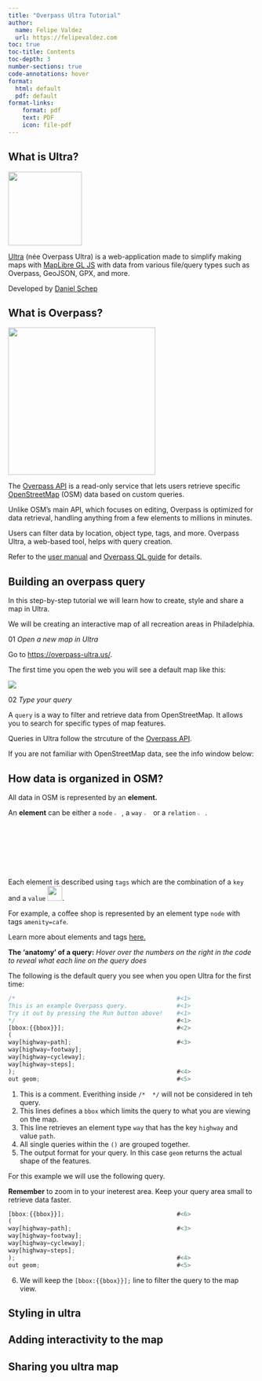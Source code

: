 ```yaml
---
title: "Overpass Ultra Tutorial"
author:
  name: Felipe Valdez
  url: https://felipevaldez.com
toc: true
toc-title: Contents
toc-depth: 3
number-sections: true
code-annotations: hover
format: 
  html: default
  pdf: default
format-links: 
    format: pdf
    text: PDF
    icon: file-pdf
---
```


## What is Ultra?

![](./images/ultra-logo.png){width=150px}

[Ultra](https://overpass-ultra.us/docs/) (née Overpass Ultra) is a web-application made to simplify making maps with [MapLibre GL JS](https://maplibre.org/maplibre-gl-js/docs/) with data from various file/query types such as Overpass, GeoJSON, GPX, and more.

Developed by [Daniel Schep](https://schep.me/)

## What is Overpass?

![](./images/overpass_logo.png){width=300px}

The [Overpass API](https://wiki.openstreetmap.org/wiki/Overpass_API) is a read-only service that lets users retrieve specific [OpenStreetMap](https://www.openstreetmap.org/) (OSM) data based on custom queries. 

Unlike OSM’s main API, which focuses on editing, Overpass is optimized for data retrieval, handling anything from a few elements to millions in minutes. 

Users can filter data by location, object type, tags, and more. Overpass Ultra, a web-based tool, helps with query creation. 

Refer to the [user manual](https://dev.overpass-api.de/overpass-doc/en/) and [Overpass QL guide](https://wiki.openstreetmap.org/wiki/Overpass_API/Overpass_QL) for details.

## Building an overpass query

In this step-by-step tutorial we will learn how to create, style and share a map in Ultra.

We will be creating an interactive map of all recreation areas in Philadelphia.

[01]{.badge .rounded-pill .bg-primary} *Open a new map in Ultra*

Go to [https://overpass-ultra.us/](https://overpass-ultra.us/).

The first time you open the web you will see a default map like this:

![](./images/ultra-screen1.png)

[02]{.badge .rounded-pill .bg-primary} *Type your query*

A `query` is a way to filter and retrieve data from OpenStreetMap. It allows you to search for specific types of map features.

Queries in Ultra follow the strcuture of the [Overpass API](https://wiki.openstreetmap.org/wiki/Overpass_API).

If you are not familiar with OpenStreetMap data, see the info window below:

::: {.callout-caution collapse="true"}
## How data is organized in OSM?
All data in OSM is represented by an **element.**

An **element** can be either a `node` ![](./images/Osm_element_node.png){width="3%" height="auto"}, a `way` ![](./images/Osm_element_way.png){width="3%" height="auto"} or a `relation` ![](./images/Osm_element_relation.png){width="3%" height="auto"}.

Each element is described using `tags` which are the combination of a `key` and a `value` ![](./images/Mf_tag.png){width="30px" height="30px" style="background-color: white; padding: 0px"}.

For example, a coffee shop is represented by an element type `node` with tags `amenity=cafe`.

Learn more about elements and tags [here.](https://wiki.openstreetmap.org/wiki/Elements)
:::

**The 'anatomy' of a query:** *Hover over the numbers on the right in the code to reveal what each line on the query does*

The following is the default query you see when you open Ultra for the first time:

```qml {code-line-numbers="true" code-copy="false"}
/*                                              #<1>
This is an example Overpass query.              #<1>
Try it out by pressing the Run button above!    #<1>
*/                                              #<1>
[bbox:{{bbox}}];                                #<2>
(                                               
way[highway=path];                              #<3>
way[highway=footway];
way[highway=cycleway];
way[highway=steps];
);                                              #<4>
out geom;                                       #<5>
```
1. This is a comment. Everithing inside `/*  */` will not be considered in teh query.
2. This lines defines a `bbox` which limits the query to what you are viewing on the map.
3. This line retrieves an element type `way` that has the key `highway` and value `path`.
4. All single queries within the `()` are grouped together.
5. The output format for your query. In this case `geom` returns the actual shape of the features.

For this example we will use the following query.

::: {.callout-note}
**Remember** to zoom in to your ineterest area. Keep your query area small to retrieve data faster.
:::

```.qml
[bbox:{{bbox}}];                                #<6>
(                                               
way[highway=path];                              #<3>
way[highway=footway];
way[highway=cycleway];
way[highway=steps];
);                                              #<4>
out geom;                                       #<5>
```
6. We will keep the `[bbox:{{bbox}}];` line to filter the query to the map view.


## Styling in ultra

## Adding interactivity to the map

## Sharing you ultra map